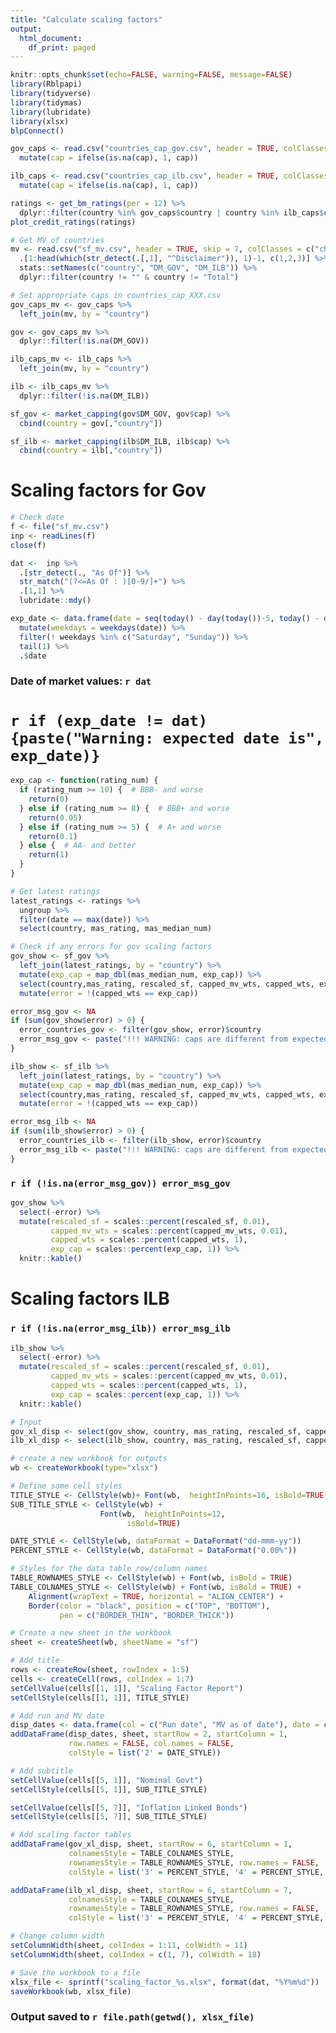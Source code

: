 ```yaml
---
title: "Calculate scaling factors"
output:
  html_document:
    df_print: paged
---
```


```r
knitr::opts_chunk$set(echo=FALSE, warning=FALSE, message=FALSE)
library(Rblpapi)
library(tidyverse)
library(tidymas)
library(lubridate)
library(xlsx)
blpConnect()
```

```r
gov_caps <- read.csv("countries_cap_gov.csv", header = TRUE, colClasses = c("character", "numeric")) %>%
  mutate(cap = ifelse(is.na(cap), 1, cap))

ilb_caps <- read.csv("countries_cap_ilb.csv", header = TRUE, colClasses = c("character", "numeric")) %>%
  mutate(cap = ifelse(is.na(cap), 1, cap))

ratings <- get_bm_ratings(per = 12) %>%
  dplyr::filter(country %in% gov_caps$country | country %in% ilb_caps$country)
plot_credit_ratings(ratings)
```

```r
# Get MV of countries
mv <- read.csv("sf_mv.csv", header = TRUE, skip = 7, colClasses = c("character", "numeric", "numeric")) %>%
  .[1:head(which(str_detect(.[,1], "^Disclaimer")), 1)-1, c(1,2,3)] %>%
  stats::setNames(c("country", "DM_GOV", "DM_ILB")) %>%
  dplyr::filter(country != "" & country != "Total")

# Set appropriate caps in countries_cap_XXX.csv
gov_caps_mv <- gov_caps %>%
  left_join(mv, by = "country") 

gov <- gov_caps_mv %>% 
  dplyr::filter(!is.na(DM_GOV)) 

ilb_caps_mv <- ilb_caps %>%
  left_join(mv, by = "country") 

ilb <- ilb_caps_mv %>% 
  dplyr::filter(!is.na(DM_ILB)) 

sf_gov <- market_capping(gov$DM_GOV, gov$cap) %>%
  cbind(country = gov[,"country"])

sf_ilb <- market_capping(ilb$DM_ILB, ilb$cap) %>%
  cbind(country = ilb[,"country"])
```

# Scaling factors for Gov

```r
# Check date
f <- file("sf_mv.csv")
inp <- readLines(f)
close(f)

dat <-  inp %>%
  .[str_detect(., "As Of")] %>%
  str_match("(?<=As Of : )[0-9/]+") %>%
  .[1,1] %>%
  lubridate::mdy()

exp_date <- data.frame(date = seq(today() - day(today())-5, today() - day(today()), by = 1)) %>% 
  mutate(weekdays = weekdays(date)) %>% 
  filter(! weekdays %in% c("Saturday", "Sunday")) %>% 
  tail(1) %>% 
  .$date
```

### Date of market values: **`r dat`**

# `r if (exp_date != dat) {paste("Warning: expected date is", exp_date)}`

```r
exp_cap <- function(rating_num) {
  if (rating_num >= 10) {  # BBB- and worse
    return(0)
  } else if (rating_num >= 8) {  # BBB+ and worse
    return(0.05)
  } else if (rating_num >= 5) {  # A+ and worse
    return(0.1)
  } else {  # AA- and better
    return(1)
  }
}

# Get latest ratings
latest_ratings <- ratings %>% 
  ungroup %>% 
  filter(date == max(date)) %>%
  select(country, mas_rating, mas_median_num) 

# Check if any errors for gov scaling factors
gov_show <- sf_gov %>%
  left_join(latest_ratings, by = "country") %>%
  mutate(exp_cap = map_dbl(mas_median_num, exp_cap)) %>%
  select(country,mas_rating, rescaled_sf, capped_mv_wts, capped_wts, exp_cap) %>%
  mutate(error = !(capped_wts == exp_cap))

error_msg_gov <- NA
if (sum(gov_show$error) > 0) {
  error_countries_gov <- filter(gov_show, error)$country
  error_msg_gov <- paste("!!! WARNING: caps are different from expected caps for", paste(error_countries_gov, collapse = ", "))
}

ilb_show <- sf_ilb %>%
  left_join(latest_ratings, by = "country") %>%
  mutate(exp_cap = map_dbl(mas_median_num, exp_cap)) %>%
  select(country,mas_rating, rescaled_sf, capped_mv_wts, capped_wts, exp_cap) %>%
  mutate(error = !(capped_wts == exp_cap))

error_msg_ilb <- NA
if (sum(ilb_show$error) > 0) {
  error_countries_ilb <- filter(ilb_show, error)$country
  error_msg_ilb <- paste("!!! WARNING: caps are different from expected caps for", paste(error_countries_ilb, collapse = ", "))
}
```

### `r if (!is.na(error_msg_gov)) error_msg_gov`

```r
gov_show %>%
  select(-error) %>%
  mutate(rescaled_sf = scales::percent(rescaled_sf, 0.01), 
         capped_mv_wts = scales::percent(capped_mv_wts, 0.01),
         capped_wts = scales::percent(capped_wts, 1),
         exp_cap = scales::percent(exp_cap, 1)) %>%
  knitr::kable()
```

# Scaling factors ILB

### `r if (!is.na(error_msg_ilb)) error_msg_ilb`

```r
ilb_show %>%
  select(-error) %>%
  mutate(rescaled_sf = scales::percent(rescaled_sf, 0.01), 
         capped_mv_wts = scales::percent(capped_mv_wts, 0.01),
         capped_wts = scales::percent(capped_wts, 1),
         exp_cap = scales::percent(exp_cap, 1)) %>%
  knitr::kable()
```

```r
# Input
gov_xl_disp <- select(gov_show, country, mas_rating, rescaled_sf, capped_mv_wts, capped_wts) 
ilb_xl_disp <- select(ilb_show, country, mas_rating, rescaled_sf, capped_mv_wts, capped_wts)

# create a new workbook for outputs
wb <- createWorkbook(type="xlsx")

# Define some cell styles
TITLE_STYLE <- CellStyle(wb)+ Font(wb,  heightInPoints=16, isBold=TRUE, underline = 1)
SUB_TITLE_STYLE <- CellStyle(wb) + 
                    Font(wb,  heightInPoints=12, 
                          isBold=TRUE)

DATE_STYLE <- CellStyle(wb, dataFormat = DataFormat("dd-mmm-yy"))
PERCENT_STYLE <- CellStyle(wb, dataFormat = DataFormat("0.00%"))

# Styles for the data table row/column names
TABLE_ROWNAMES_STYLE <- CellStyle(wb) + Font(wb, isBold = TRUE)
TABLE_COLNAMES_STYLE <- CellStyle(wb) + Font(wb, isBold = TRUE) +
    Alignment(wrapText = TRUE, horizontal = "ALIGN_CENTER") +
    Border(color = "black", position = c("TOP", "BOTTOM"), 
           pen = c("BORDER_THIN", "BORDER_THICK")) 

# Create a new sheet in the workbook
sheet <- createSheet(wb, sheetName = "sf")

# Add title
rows <- createRow(sheet, rowIndex = 1:5)
cells <- createCell(rows, colIndex = 1:7)
setCellValue(cells[[1, 1]], "Scaling Factor Report")
setCellStyle(cells[[1, 1]], TITLE_STYLE)

# Add run and MV date
disp_dates <- data.frame(col = c("Run date", "MV as of date"), date = c(today(), dat))
addDataFrame(disp_dates, sheet, startRow = 2, startColumn = 1,
             row.names = FALSE, col.names = FALSE, 
             colStyle = list('2' = DATE_STYLE))

# Add subtitle
setCellValue(cells[[5, 1]], "Nominal Govt")
setCellStyle(cells[[5, 1]], SUB_TITLE_STYLE)

setCellValue(cells[[5, 7]], "Inflation Linked Bonds")
setCellStyle(cells[[5, 7]], SUB_TITLE_STYLE)

# Add scaling factor tables
addDataFrame(gov_xl_disp, sheet, startRow = 6, startColumn = 1, 
             colnamesStyle = TABLE_COLNAMES_STYLE,
             rownamesStyle = TABLE_ROWNAMES_STYLE, row.names = FALSE,
             colStyle = list('3' = PERCENT_STYLE, '4' = PERCENT_STYLE, '5' = PERCENT_STYLE))

addDataFrame(ilb_xl_disp, sheet, startRow = 6, startColumn = 7, 
             colnamesStyle = TABLE_COLNAMES_STYLE,
             rownamesStyle = TABLE_ROWNAMES_STYLE, row.names = FALSE,
             colStyle = list('3' = PERCENT_STYLE, '4' = PERCENT_STYLE, '5' = PERCENT_STYLE))

# Change column width
setColumnWidth(sheet, colIndex = 1:11, colWidth = 11)
setColumnWidth(sheet, colIndex = c(1, 7), colWidth = 18)

# Save the workbook to a file
xlsx_file <- sprintf("scaling_factor_%s.xlsx", format(dat, "%Y%m%d"))
saveWorkbook(wb, xlsx_file)
```

### Output saved to **`r file.path(getwd(), xlsx_file)`**

